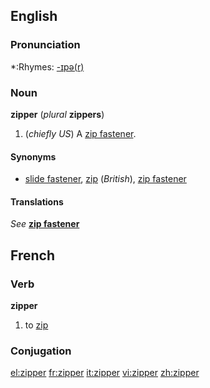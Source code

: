 ==English==

===Pronunciation===
*:Rhymes: [[Rhymes:English:-ɪpə(r)|-ɪpə(r)]]

===Noun===
'''zipper''' (''plural'' '''zippers''')

#(''chiefly US'') A [[zip fastener]].

====Synonyms====
*[[slide fastener]], [[zip]] (''British''), [[zip fastener]]

====Translations====
''See'' '''[[zip fastener]]'''

==French==
===Verb===
'''zipper'''
# to [[zip]]

===Conjugation===
{{fr-conj-er|zipp|avoir}}

[[el:zipper]]
[[fr:zipper]]
[[it:zipper]]
[[vi:zipper]]
[[zh:zipper]]